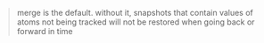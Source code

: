 
> merge is the default. without it, snapshots that contain values of atoms not being tracked will not be restored when going back or forward in time
